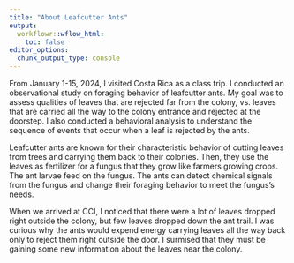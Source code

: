 ```yaml
---
title: "About Leafcutter Ants"
output:
  workflowr::wflow_html:
    toc: false
editor_options:
  chunk_output_type: console
---
```


From January 1-15, 2024, I visited Costa Rica as a class trip. I conducted an observational study on foraging behavior of leafcutter ants. My goal was to assess qualities of leaves that are rejected far from the colony, vs. leaves that are carried all the way to the colony entrance and rejected at the doorstep. I also conducted a behavioral analysis to understand the sequence of events that occur when a leaf is rejected by the ants.

Leafcutter ants are known for their characteristic behavior of cutting leaves from trees and carrying them back to their colonies. Then, they use the leaves as fertilizer for a fungus that they grow like farmers growing crops. The ant larvae feed on the fungus.  The ants can detect chemical signals from the fungus and change their foraging behavior to meet the fungus's needs.

When we arrived at CCI, I noticed that there were a lot of leaves dropped right outside the colony, but few leaves dropped down the ant trail. I was curious why the ants would expend energy carrying leaves all the way back only to reject them right outside the door.  I surmised that they must be gaining some new information about the leaves near the colony.
